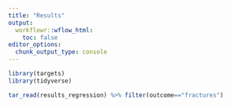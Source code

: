 ```yaml
---
title: "Results"
output:
  workflowr::wflow_html:
    toc: false
editor_options:
  chunk_output_type: console
---
```


```r
library(targets)
library(tidyverse)
```

```r
tar_read(results_regression) %>% filter(outcome=="fractures")
```

